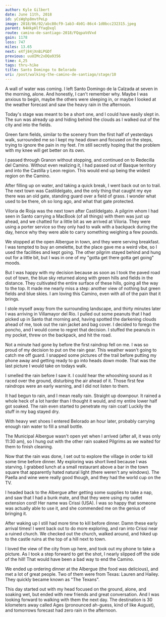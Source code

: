 ```yaml
---
author: Kyle Gilbert
date: June 11th, 2018
id: yCsWghp8mvtPeLp
image: 2018/06/02/abc80cf9-1ab3-4b01-86c4-1d0bcc232315.jpeg
parent: N4HkpHlfYaqDxql
route: camino-de-santiago-2018/FQqpaVdVxd
gain: 1178
loss: 747
miles: 13.65
next: eXfj84jXnBiPGDf
previous: uuUIMc2xDQa9356
time: 4,25
tags: thru-hike
title: Santo Domingo to Belorado
uri: /post/walking-the-camino-de-santiago/stage/10
---
```


<Stats />

<Route />

A wall of water was coming. I left Santo Domingo de la Calzada at seven in the
morning, alone. And honestly, I can't remember why. Maybe I was anxious to begin,
maybe the others were sleeping in, or maybe I looked at the weather forecast
and saw the heavy rain in the afternoon.

Today's stage was meant to be a short one, and I could have easily slept in. The
sun was already up and hiding behind the clouds as I walked out of the city and
into the fields.

Green farm fields, similar to the scenery from the first half of yesterdays
walk, surrounded me so I kept my head down and focused on the steps, trying to
ignore the pain in my feet. I'm still secretly hoping that the problem with my
knee will get better on its own.

I passed through Granon without stopping, and continued on to Redecilla del
Camino. Without even realizing it, I had passed out of Basque territory and
into the Castilla y Leon region. This would end up being the widest region on
the Camino.

After filling up on water, and taking a quick break, I went back out on to
trail. The next town was Castildelgato, and the only thing that caught my eye
there was an old gate, standing guard over a field of grass. I wonder what used
to be there, oh so long ago, and what that gate protected.

Viloria de Rioja was the next town after Castildelgato. A pilgrim whom I had
seen in Santo carrying a MacBook (of all things) with them was just up ahead,
and we chatted for a little bit as we arrived at Viloria. They were using a
porter service so they only had to walk with a backpack during the day, hence
why they were able to carry something weighing a few pounds.

We stopped at the open Albergue in town, and they were serving breakfast. I was
tempted to buy an omelette, but the place gave me a weird vibe, so I used the
facilities and kept going. The other pilgrim stayed behind and hung out for a
little bit, but I was in one of my "gotta get there gotta get going" moods.

But I was happy with my decision because as soon as I took the paved road out of
town, the blue sky returned along with green hills and fields in the distance.
They cultivated the entire surface of these hills, going all the way to the
top. It made me nearly miss a step: another view of nothing but green fields
and blue skies. I am loving this Camino, even with all of the pain that it
brings.

I stole myself away from the surrounding landscape, and thirty minutes later I
was arriving in Villamayor del Rio. I pulled out some peanuts that I had picked
up in Santo that morning and, having spotted the darkening clouds ahead of me,
took out the rain jacket and bag cover. I decided to forego the poncho, and I
would come to regret that decision. I stuffed the peanuts in my pocket, threw
on the backpack, and hit the road.

Not a minute had gone by before the first raindrop fell on me. I was so proud of
my decision to put on the rain gear. This weather wasn't going to catch me off
guard. I snapped some pictures of the trail before putting my phone away and
getting ready to go into heads down mode. That was the last picture I would
take on todays walk.

I smelled the rain before I saw it. I could hear the whooshing sound as it raced
over the ground, disturbing the air ahead of it. Those first few raindrops were
an early warning, and I did not listen to them.

It had begun to rain, and I mean really rain. Straight up downpour. It rained a
whole heck of a lot harder than I thought it would, and my entire lower half
got soaked. The rain even started to penetrate my rain coat! Luckily the stuff
in my bag stayed dry.

With heavy wet shoes I entered Belorado an hour later, probably carrying enough
rain water to fill a small bottle.

The Municipal Albergue wasn't open yet when I arrived (after all, it was only
11:30 am), so I hung out with the other rain soaked Pilgrims as we waited for
them to finish cleaning.

Now that the rain was done, I set out to explore the village in order to kill
some time before dinner. My exploring was short lived because I was starving. I
grabbed lunch at a small restaurant above a bar in the town square that
apparently hated natural light (there weren't any windows). The Paella and wine
were really good though, and they had the world cup on the TV.

I headed back to the Albergue after getting some supplies to take a nap, and saw
that I had a bunk mate, and that they were using my outlet extension cord! Her
name was Crissi (USA). I was so happy that someone was actually able to use it,
and she commended me on the genius of bringing it.

After waking up I still had more time to kill before dinner. Damn these early
arrival times! I went back out to do more exploring, and ran into Crissi near a
ruined church. We checked out the church, walked around, and hiked up to the
castle ruins at the top of a hill next to town.

I loved the view of the city from up here, and took out my phone to take a
picture. As I took a step forward to get the shot, I nearly slipped off the
side of the hill! That would have been a bad way to end the Camino.

We ended up ordering dinner at the Albergue (the food was delicious), and met a
lot of great people. Two of them were from Texas: Lauren and Hailey. They
quickly became known as "The Texans".

This day started out with my head focused on the ground, alone, and soaking wet,
but ended with new friends and great conversation. And I was looking forward to
walking with them the next day. The destination is 30 kilometers away called
Ages (pronounced ah-guess, kind of like August), and tomorrows forecast had
zero rain in the afternoon.

